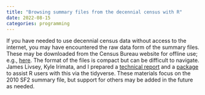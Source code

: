 ```yaml
---
title: "Browsing summary files from the decennial census with R"
date: 2022-08-15
categories: programming
---
```


If you have needed to use decennial census data without access to the internet,
you may have encountered the raw data form of the summary files. These may be
downloaded from the Census Bureau website for offline use;
e.g., [here](https://www.census.gov/data/datasets/2010/dec/summary-file-2.html).
The format of the files is compact but can be difficult to navigate.
James Livsey, Kyle Irimata, and I prepared a
[technical report](https://www.census.gov/library/working-papers/2022/adrm/ssc2022-01.html)
and a [package](https://github.com/andrewraim/sfreader)
to assist R users with this via the tidyverse. These materials focus
on the 2010 SF2 summary file, but support for others may be added in the future
as needed.

